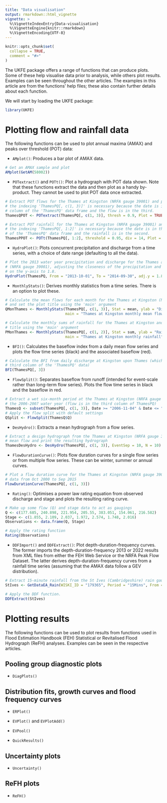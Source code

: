 ```yaml
---
title: "Data visualisation"
output: rmarkdown::html_vignette
vignette: >
  %\VignetteIndexEntry{Data-visualisation}
  %\VignetteEngine{knitr::rmarkdown}
  %\VignetteEncoding{UTF-8}
---
```


```r
knitr::opts_chunk$set(
  collapse = TRUE,
  comment = "#>"
)
```

The UKFE package offers a range of functions that can produce plots. Some of these help visualise data prior to analysis, while others plot results. Examples can be seen throughout the other articles. The examples in this article are from the functions' help files; these also contain further details about each function.

We will start by loading the UKFE package:
```r
library(UKFE)
```

# Plotting flow and rainfall data

The following functions can be used to plot annual maxima (AMAX) and peaks over threshold (POT) data:

* `AMplot()`: Produces a bar plot of AMAX data.

```r

# Get an AMAX sample and plot
AMplot(GetAM(58002))
```

* `POTextract()` and `POTt()`: Plot a hydrograph with POT data shown. Note that these functions extract the data and then plot as a handy by-product. They cannot be used to plot POT data once extracted.

```r
# Extract POT flows for the Thames at Kingston (NRFA gauge 39001) and plot. Note that 
# the indexing 'ThamesPQ[, c(1, 3)]' is necessary because the date is in the first 
# column of the 'ThamesPQ' data frame and the flow is in the third.
ThamesQPOT <- POTextract(ThamesPQ[, c(1, 3)], thresh = 0.9, Plot = TRUE)
```

```r

# Extract POT rainfall for the Thames at Kingston (NRFA gauge 39001) and plot. Note that
# the indexing 'ThamesPQ[, 1:2]' is necessary because the date is in the first column 
# of the 'ThamesPQ' data frame and the rainfall is in the second.
ThamesPPOT <- POTt(ThamesPQ[, 1:2], threshold = 0.95, div = 14, Plot = TRUE)
```

* `HydroPlot()`: Plots concurrent precipitation and discharge from a time series, with a choice of date range (defaulting to all the data).

```r
# Plot the 2013 water year precipitation and discharge for the Thames at Kingston 
# (NRFA gauge 39001), adjusting the closeness of the precipitation and discharge 
# on the y-axis to 1.8.
HydroPlot(ThamesPQ, From = "2013-10-01", To = "2014-09-30", adj.y = 1.8)
```

* `MonthlyStats()`: Derives monthly statistics from a time series. There is an option to plot these.

```r
# Calculate the mean flows for each month for the Thames at Kingston (NRFA gauge 39001)
# and set the plot title using the 'main' argument
QMonThames <- MonthlyStats(ThamesPQ[, c(1, 3)], Stat = mean, ylab = "Discharge (m3/s)", 
                           main = "Thames at Kingston monthly mean flow", Plot = TRUE)
```

```r
# Calculate the monthly sums of rainfall for the Thames at Kingston and set the plot 
# title using the 'main' argument
PMonThames <- MonthlyStats(ThamesPQ[, c(1, 2)], Stat = sum, ylab = "Rainfall (mm)", 
                           main = "Thames at Kingston monthly rainfall", Plot = TRUE)
```

* `BFI()`: Calculates the baseflow index from a daily mean flow series and plots the flow time series (black) and the associated baseflow (red).

```r
# Calculate the BFI from daily discharge at Kingston upon Thames (which is in the 
# third column of the 'ThamesPQ' data)
BFI(ThamesPQ[, 3])
```

* `FlowSplit()`: Separates baseflow from runoff (intended for event-scale rather than long-term flow series). Plots the flow time series in black and the baseflow in red.

```r
# Extract a wet six-month period at the Thames at Kingston (NRFA gauge 39001) during 
# the 2006-2007 water year (flow is in the third column of ThamesPQ)
ThamesQ <- subset(ThamesPQ[, c(1, 3)], Date >= "2006-11-04" & Date <= "2007-05-06")
# Apply the flow split with default settings
QSplit <- FlowSplit(ThamesQ$Q)
```

* `DesHydro()`: Extracts a mean hydrograph from a flow series. 

```r
# Extract a design hydrograph from the Thames at Kingston (NRFA gauge 39001) daily 
# mean flow and print the resulting hydrograph
ThamesDesHydro <- DesHydro(ThamesPQ[, c(1, 3)], EventSep = 10, N = 10)
```

* `FlowDurationCurve()`: Plots flow duration curves for a single flow series or from multiple flow series. These can be winter, summer or annual curves.

```r
# Plot a flow duration curve for the Thames at Kingston (NRFA gauge 39001) using 
# data from Oct 2000 to Sep 2015
FlowDurationCurve(ThamesPQ[, c(1, 3)])
```

* `Rating()`: Optimises a power law rating equation from observed discharge and stage and plots the resulting rating curve.

```r
# Make up some flow (Q) and stage data to act as gaugings
Q <- c(177.685, 240.898, 221.954, 205.55, 383.051, 154.061, 216.582)
Stage <- c(1.855, 2.109, 2.037, 1.972, 2.574, 1.748, 2.016)
Observations <- data.frame(Q, Stage)

# Apply the rating function
Rating(Observations)
```

* `DDFImport()` and `DDFExtract()`: Plot depth-duration-frequency curves. The former imports the depth-duration-frequency 2013 or 2022 results from XML files from either the FEH Web Service or the NRFA Peak Flow Dataset. The latter derives depth-duration-frequency curves from a rainfall time series (assuming that the AMAX data follow a GEV distribution).

```r
# Extract 15-minute rainfall from the St Ives (Cambridgeshire) rain gauge
StIves <- GetDataEA_Rain(WISKI_ID = "179365", Period = "15Mins", From = "2022-01-01", To = "2025-01-31")

# Apply the DDF function.
DDFExtract(StIves)
```

# Plotting results

The following functions can be used to plot results from functions used in Flood Estimation Handbook (FEH) Statistical or Revitalised Flood Hydrograph (ReFH) analyses. Examples can be seen in the respective articles.

## Pooling group diagnostic plots

* `DiagPlots()`

## Distribution fits, growth curves and flood frequency curves

* `ERPlot()`

* `EVPlot()` and `EVPlotAdd()`

* `EVPool()`

* `QuickResults()`

## Uncertainty plots

* `Uncertainty()`

## ReFH plots

* `ReFH()`
